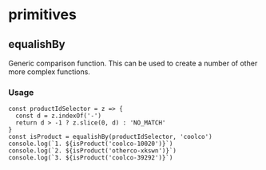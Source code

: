# primitives



## equalishBy
Generic comparison function.
This can be used to create a number of other more complex functions.
### Usage
```
const productIdSelector = z => {
  const d = z.indexOf('-')
  return d > -1 ? z.slice(0, d) : 'NO_MATCH'
}
const isProduct = equalishBy(productIdSelector, 'coolco')
console.log(`1. ${isProduct('coolco-10020')}`)
console.log(`2. ${isProduct('otherco-xkswn')}`)
console.log(`3. ${isProduct('coolco-39292')}`)
```
